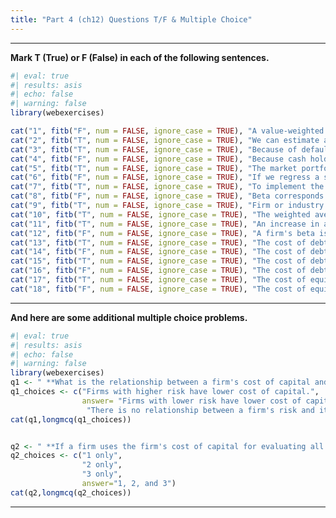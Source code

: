 ```yaml
---
title: "Part 4 (ch12) Questions T/F & Multiple Choice"
---
```


___

**Mark T (True) or F (False) in each of the following sentences.**

::: {.webex-check .webex-box}

```r
#| eval: true
#| results: asis
#| echo: false
#| warning: false
library(webexercises)

cat("1", fitb("F", num = FALSE, ignore_case = TRUE), "A value-weighted portfolio is an equal-ownership portfolio.", "\n\n")
cat("2", fitb("T", num = FALSE, ignore_case = TRUE), "We can estimate a project’s cost of capital based on the asset or unlevered cost of capital of comparable firms in the same line of business.", "\n\n")
cat("3", fitb("T", num = FALSE, ignore_case = TRUE), "Because of default risk, the debt cost of capital, which is its expected return to investors, is less than its yield to maturity, which is its promised return.", "\n\n")
cat("4", fitb("F", num = FALSE, ignore_case = TRUE), "Because cash holdings will reduce a firm’s equity beta, when unlevering betas we can use the firm’s net debt, which is debt plus excess cash.", "\n\n")
cat("5", fitb("T", num = FALSE, ignore_case = TRUE), "The market portfolio is a value-weighted portfolio of all securities traded in the market. According to the CAPM, the market portfolio is efficient.", "\n\n")
cat("6", fitb("F", num = FALSE, ignore_case = TRUE), "If we regress a stock’s excess returns against the market’s excess returns, the intercept is the stock’s beta.", "\n\n")
cat("7", fitb("T", num = FALSE, ignore_case = TRUE), "To implement the CAPM, we must (a) construct the market portfolio, and determine its expected excess return over the risk-free interest rate, and (b) estimate the stock’s beta, or sensitivity to the market portfolio.", "\n\n")
cat("8", fitb("F", num = FALSE, ignore_case = TRUE), "Beta corresponds to the slope of the best fitting line in the plot of a security’s excess returns versus the market’s standard deviation.", "\n\n")
cat("9", fitb("T", num = FALSE, ignore_case = TRUE), "Firm or industry asset betas reflect the market risk of the average project in that firm or industry while individual projects may be more or less sensitive to the overall market.", "\n\n")
cat("10", fitb("T", num = FALSE, ignore_case = TRUE), "The weighted average cost of capital (WACC) is the discount rate used in capital budgeting to calculate the present value of cash flows arising from a project.", "\n\n")
cat("11", fitb("T", num = FALSE, ignore_case = TRUE), "An increase in a project’s systematic risk will lead to an increase in its required rate of return according to the CAPM.", "\n\n")
cat("12", fitb("F", num = FALSE, ignore_case = TRUE), "A firm's beta is independent of its capital structure.", "\n\n")
cat("13", fitb("T", num = FALSE, ignore_case = TRUE), "The cost of debt is the effective rate that a company pays on its borrowed funds, including interest and other fees.", "\n\n")
cat("14", fitb("F", num = FALSE, ignore_case = TRUE), "The cost of debt is always higher than the cost of equity for a company.", "\n\n")
cat("15", fitb("T", num = FALSE, ignore_case = TRUE), "The cost of debt can be calculated using the yield to maturity (YTM) on the company's existing debt.", "\n\n")
cat("16", fitb("F", num = FALSE, ignore_case = TRUE), "The cost of debt is the same for all companies within the same industry regardless of their financial health or creditworthiness.", "\n\n")
cat("17", fitb("T", num = FALSE, ignore_case = TRUE), "The cost of equity is the return required by equity investors for their investment in a company.", "\n\n")
cat("18", fitb("F", num = FALSE, ignore_case = TRUE), "The cost of equity is solely determined by the company's dividend yield and growth rate.", "\n\n")

```

:::


___

**And here are some additional multiple choice problems.**


::: {.webex-check .webex-box}

```r
#| eval: true
#| results: asis
#| echo: false
#| warning: false
library(webexercises)
q1 <- " **What is the relationship between a firm's cost of capital and its risk?**"
q1_choices <- c("Firms with higher risk have lower cost of capital.",
                answer= "Firms with lower risk have lower cost of capital.",
                 "There is no relationship between a firm's risk and its cost of capital.")
cat(q1,longmcq(q1_choices))


q2 <- " **If a firm uses the firm's cost of capital for evaluating all projects, which situation(s) will likely occur?** 1) The firm will accept poor low-risk projects. 2) The firm will reject good high-risk projects. 3) The firm will correctly accept projects with average risk."
q2_choices <- c("1 only",
                "2 only",
                "3 only",
                answer="1, 2, and 3")
cat(q2,longmcq(q2_choices))

```

:::


___

<script src="https://giscus.app/client.js"
        data-repo="henriquecastror/EF_permanent"
        data-repo-id="R_kgDOLMIejg"
        data-category="General"
        data-category-id="DIC_kwDOLMIejs4Cc1yS"
        data-mapping="number"
        data-term="7"
        data-reactions-enabled="1"
        data-emit-metadata="0"
        data-input-position="bottom"
        data-theme="light"
        data-lang="en"
        crossorigin="anonymous"
        async>
</script>

